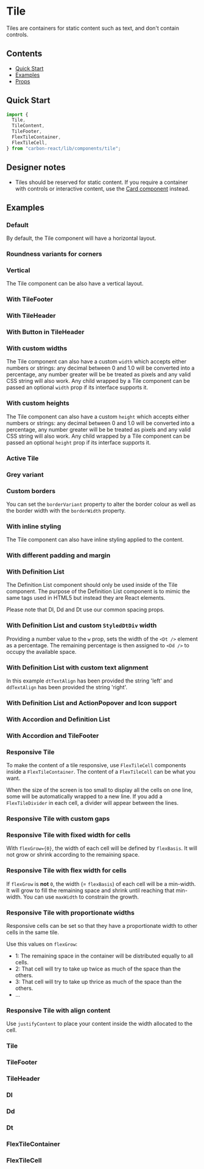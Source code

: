 

<Meta title="Tile" of={TileStories} />

# Tile

Tiles are containers for static content such as text, and don't contain controls.

## Contents

- [Quick Start](#quick-start)
- [Examples](#examples)
- [Props](#props)

## Quick Start

```javascript
import {
  Tile,
  TileContent,
  TileFooter,
  FlexTileContainer,
  FlexTileCell,
} from "carbon-react/lib/components/tile";
```

## Designer notes

- Tiles should be reserved for static content. If you require a container with controls or interactive content, use the [Card component](../?path=/docs/card--docs) instead.

## Examples

### Default

By default, the Tile component will have a horizontal layout.

<Canvas of={TileStories.DefaultStory} />

### Roundness variants for corners

<Canvas of={TileStories.LargeRoundness} />

<Canvas of={TileStories.SmallRoundness} />

### Vertical

The Tile component can be also have a vertical layout.

<Canvas of={TileStories.Vertical} />

### With TileFooter

<Canvas of={TileStories.WithTileFooter} />

### With TileHeader

<Canvas of={TileStories.WithTileHeader} />

### With Button in TileHeader

<Canvas of={TileStories.WithButtonInTileHeader} />

### With custom widths

The Tile component can also have a custom `width` which accepts either numbers or strings: any decimal between 0 and 1.0
will be converted into a percentage, any number greater will be be treated as pixels and any valid CSS string will also work.
Any child wrapped by a Tile component can be passed an optional `width` prop if its interface supports it.

<Canvas of={TileStories.CustomWidths} />

### With custom heights

The Tile component can also have a custom `height` which accepts either numbers or strings: any decimal between 0 and 1.0
will be converted into a percentage, any number greater will be be treated as pixels and any valid CSS string will also work.
Any child wrapped by a Tile component can be passed an optional `height` prop if its interface supports it.

<Canvas of={TileStories.CustomHeights} />

### Active Tile

<Canvas of={TileStories.Active} />

### Grey variant

<Canvas of={TileStories.Grey} />

### Custom borders

You can set the `borderVariant` property to alter the border colour as well as the border width with the `borderWidth` property.

<Canvas of={TileStories.CustomBorders} />

### With inline styling

The Tile component can also have inline styling applied to the content.

<Canvas of={TileStories.WithInline} />

### With different padding and margin

<Canvas of={TileStories.WithDifferentPaddingAndMargin} />

### With Definition List

The Definition List component should only be used inside of the Tile component. The purpose of the Definition List component is to mimic
the same tags used in HTML5 but instead they are React elements.

Please note that Dl, Dd and Dt use our common spacing props.

<Canvas of={TileStories.WithDefinitionListDefault} />

### With Definition List and custom `StyledDtDiv` width

Providing a number value to the `w` prop, sets the width of the `<Dt />` element as a percentage. The remaining percentage is then assigned to `<Dd />` to occupy the available space.

<Canvas of={TileStories.WithDefinitionListAndCustomWidth} />

### With Definition List with custom text alignment

In this example `dtTextAlign` has been provided the string 'left' and `ddTextAlign` has been provided the string 'right'.

<Canvas of={TileStories.WithDefinitionListAndCustomTextAlignment} />

### With Definition List and ActionPopover and Icon support

<Canvas of={TileStories.WithDefinitionListAndActionPopoverAndIconSupport} />

### With Accordion and Definition List

<Canvas of={TileStories.WithAccordion} />

### With Accordion and TileFooter

<Canvas of={TileStories.WithAccordionAndTileFooter} />

### Responsive Tile

To make the content of a tile responsive, use `FlexTileCell` components inside a `FlexTileContainer`.
The content of a `FlexTileCell` can be what you want.

When the size of the screen is too small to display all the cells on one line, some will be automatically wrapped to a new line.
If you add a `FlexTileDivider` in each cell, a divider will appear between the lines.

<Canvas of={TileStories.ResponsiveDefaultStory} />

### Responsive Tile with custom gaps

<Canvas of={TileStories.CustomGaps} />

### Responsive Tile with fixed width for cells

With `flexGrow={0}`, the width of each cell will be defined by `flexBasis`. It will not grow or shrink according to the remaining space.

<Canvas of={TileStories.FixedContainers} />

### Responsive Tile with flex width for cells

If `flexGrow` is **not** `0`, the width (= `flexBasis`) of each cell will be a min-width. It will grow to fill the remaining space and shrink until reaching that min-width.
You can use `maxWidth` to constrain the growth.

<Canvas of={TileStories.FlexContainers} />

### Responsive Tile with proportionate widths

Responsive cells can be set so that they have a proportionate width to other cells in the same tile.

Use this values on `flexGrow`:

- 1: The remaining space in the container will be distributed equally to all cells.
- 2: That cell will try to take up twice as much of the space than the others.
- 3: That cell will try to take up thrice as much of the space than the others.
- ...

<Canvas of={TileStories.ProportionateWidths} />

### Responsive Tile with align content

Use `justifyContent` to place your content inside the width allocated to the cell.

<Canvas of={TileStories.Align} />

### Tile

<ArgTypes of={TileStories} />

### TileFooter

<ArgTypes of={TileFooterStories} />

### TileHeader

<ArgTypes of={TileHeaderStories} />

### Dl

<ArgTypes of={DlStories} />

### Dd

<ArgTypes of={DdStories} />

### Dt

<ArgTypes of={DtStories} />

### FlexTileContainer

<ArgTypes of={FlexTileContainerStories} />

### FlexTileCell

<ArgTypes of={FlexTileCellStories} />
